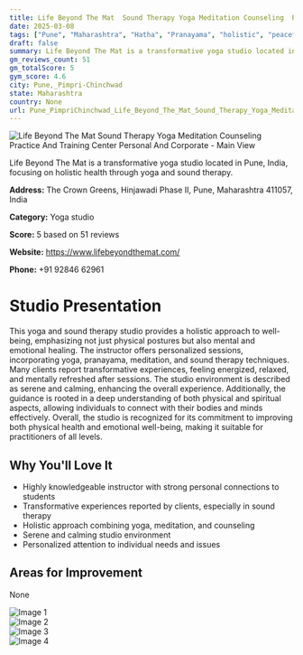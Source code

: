 ```yaml
---
title: Life Beyond The Mat  Sound Therapy Yoga Meditation Counseling  Practice And Training Center  Personal And Corporate
date: 2025-03-08
tags: ["Pune", "Maharashtra", "Hatha", "Pranayama", "holistic", "peaceful ambiance", "Pune, Pimpri-Chinchwad"]  
draft: false
summary: Life Beyond The Mat is a transformative yoga studio located in Pune, India, focusing on holistic health through yoga and sound therapy.
gm_reviews_count: 51
gm_totalScore: 5
gym_score: 4.6
city: Pune,_Pimpri-Chinchwad
state: Maharashtra
country: None
url: Pune_PimpriChinchwad_Life_Beyond_The_Mat_Sound_Therapy_Yoga_Meditation_Counseling_Practice_And_Training_Center_Personal_And_Corporate
---
```


<div className="aspect-[16/9] relative my-8">
  <img 
    src="https://lh5.googleusercontent.com/p/AF1QipOxCA9Yq9tl0BfBi_tvQCfmBo44W1FZ-xW1UUw=w1920-h1080-k-no"
    alt="Life Beyond The Mat  Sound Therapy Yoga Meditation Counseling  Practice And Training Center  Personal And Corporate - Main View"
    className="object-cover absolute inset-0 w-full h-full rounded-lg"
  />
</div>

Life Beyond The Mat is a transformative yoga studio located in Pune, India, focusing on holistic health through yoga and sound therapy.

**Address:** The Crown Greens, Hinjawadi Phase II, Pune, Maharashtra 411057, India

**Category:** Yoga studio

**Score:** 5 based on 51 reviews

**Website:** https://www.lifebeyondthemat.com/

**Phone:** +91 92846 62961

# Studio Presentation

This yoga and sound therapy studio provides a holistic approach to well-being, emphasizing not just physical postures but also mental and emotional healing. The instructor offers personalized sessions, incorporating yoga, pranayama, meditation, and sound therapy techniques. Many clients report transformative experiences, feeling energized, relaxed, and mentally refreshed after sessions. The studio environment is described as serene and calming, enhancing the overall experience. Additionally, the guidance is rooted in a deep understanding of both physical and spiritual aspects, allowing individuals to connect with their bodies and minds effectively. Overall, the studio is recognized for its commitment to improving both physical health and emotional well-being, making it suitable for practitioners of all levels.

## Why You'll Love It

- Highly knowledgeable instructor with strong personal connections to students
- Transformative experiences reported by clients, especially in sound therapy
- Holistic approach combining yoga, meditation, and counseling
- Serene and calming studio environment
- Personalized attention to individual needs and issues

## Areas for Improvement

None

<div className="grid grid-cols-1 xl:grid-cols-2 gap-4 my-8">
<div className="aspect-[4/3] relative"><img src="https://lh3.googleusercontent.com/p/AF1QipNg8Gpowfkct8gWj23sqbJngxhDB36V1f98Tzk=w1920-h1080-k-no" alt="Image 1" className="object-cover absolute inset-0 w-full h-full rounded-lg" /></div>
<div className="aspect-[4/3] relative"><img src="https://lh5.googleusercontent.com/p/AF1QipP6Dz21cElZc2HdoC2-GtaqVoScQUmcYfhonC0=w1920-h1080-k-no" alt="Image 2" className="object-cover absolute inset-0 w-full h-full rounded-lg" /></div>
<div className="aspect-[4/3] relative"><img src="https://lh5.googleusercontent.com/p/AF1QipOS4QYr21DIpQ-UkJsTO0yAkDE5XACoylx5d44=w1920-h1080-k-no" alt="Image 3" className="object-cover absolute inset-0 w-full h-full rounded-lg" /></div>
<div className="aspect-[4/3] relative"><img src="https://lh3.googleusercontent.com/p/AF1QipM0XK6j-AxQ284PLpBgpCD9GxMUg9wu0sQI3pU=w1920-h1080-k-no" alt="Image 4" className="object-cover absolute inset-0 w-full h-full rounded-lg" /></div>
</div>